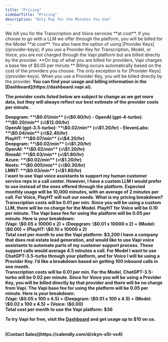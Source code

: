 ```yaml
---
title: "Pricing"
sidebarTitle: "Pricing"
description: "Only Pay for the Minutes You Use"
---
```


<Card title="Voice AI Pricing That's Flexible and Transparent">
  We bill you for the Transcription and Voice services **at cost**. If you choose to go with a LLM
  we offer through the platform, you will be billed for the Model **at cost**.
  <Info>
    You also have the option of using [Provider Keys](/provider-keys); if you use a Provider Key for
    Transcription, Model, or Voice, you are not charged through the Vapi platform but are billed
    directly by the provider.
  </Info>
  **On top of what you are billed for providers, Vapi charges a base fee of $0.05 per minute.**
</Card>

<Accordion title="Billing">
  Billing occurs automatically based on the cost of the providers you choose. The only exception is
  for [Provider Keys](/provider-keys). When you use a Provider Key, you will be billed directly by
  the provider. <b /> You can find your usage and billing information in the
  [Dashboard](https://dashboard.vapi.ai).
</Accordion>

The provider costs listed below are subject to change as we get more data, but they will always reflect our best estimate of the provider costs per minute.

<Accordion title="Transcription Provider Estimates">
  <Card title="Transcription Provider">Deepgram: **\$0.01/min** (=\$0.60/hr)</Card>
</Accordion>

<Accordion title="Model Provider Estimates">
  <Card title="Model Provider">
    - OpenAI (gpt-4-turbo): **\$0.20/min** (=\$12.00/hr) <br /> OpenAI (gpt-3.5-turbo):
    **\$0.02/min** (=\$1.20/hr)
  </Card>
</Accordion>

<Accordion title="Voice Provider Estimates">
  <Card title="Voice Provider">
    - ElevenLabs: **\$0.04/min** (=\$2.40/hr) <br /> PlayHT: **\$0.07/min** (=\$4.20/hr)
    <br /> Deepgram: **\$0.02/min** (=\$1.20/hr) <br /> OpenAI: **\$0.02/min** (=\$1.20/hr) <br /> RimeAI:
    **\$0.03/min** (=\$1.80/hr) <br /> Azure: **\$0.02/min** (=\$1.20/hr) <br /> Neets: **\$0.005/min**
    (=\$0.30/hr) <br /> LMNT: **\$0.03/min** (=\$1.80/hr)
  </Card>
</Accordion>
<br />
<Accordion title="Pricing Example 1">
  I want to use Vapi voice assistants to support my human customer service reps in a call center.
  However, I have a custom LLM I would prefer to use instead of the ones offered through the
  platform. Expected monthly usage will be 10,000 minutes, with an average of 2 minutes per call.
  For Voice, PlayHT will suit our needs. What is my pricing breakdown?
  <br />
  Transcription costs will be 0.01 per min. Since you will be using a custom LLM, there will be no
  charge for the Model. PlayHT for Voice will be 0.10 per minute. The Vapi base fee for using the
  platform will be 0.05 per minute. Here is your breakdown:
  <br />
  (Vapi: \$0.05 x 10000 x 2) + (Deepgram: \$0.01 x 10000 x 2) + (Model: \$0.00) + (PlayHT: \$0.10 x
  10000 x 2) <br /> Total cost per month to use the Vapi platform: $3,200
</Accordion>

<Accordion title="Pricing Example 2">
  I have a company that does real estate lead generation, and would like to use Vapi voice
  assistants to automate parts of my customer support process. These support calls would average 4.5
  minutes a call. For Model I want to use ChatGPT-3.5-turbo through your platform, and for Voice I
  will be using a Provider Key. I’d like a breakdown based on getting 100 inbound calls in one
  month.
  <br />
  Transcription costs will be 0.01 per min. For the Model, ChatGPT-3.5-turbo will be 0.02 per
  minute. Since for Voice you will be using a Provider Key, you will be billed directly by that
  provider and there will be no charge from Vapi. The Vapi base fee for using the platform will be
  0.05 per minute. Here is your breakdown:
  <br />
  (Vapi: \$0.05 x 100 x 4.5) + (Deepgram: \$0.01 x 100 x 4.5) + (Model: \$0.02 x 100 x 4.5) +
  (Voice: \$0.00) <br /> Total cost per month to use the Vapi platform: $36
</Accordion>

To try Vapi for free, visit the [Dashboard](https://dashboard.vapi.ai) and get usage up to $10 on us.

<br />
[Contact Sales](https://calendly.com/d/ckyn-s5t-vs4)
